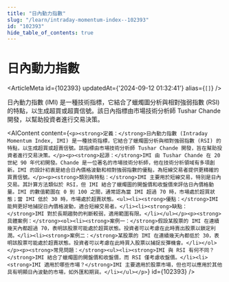 ```yaml
---
title: "日內動力指數"
slug: "/learn/intraday-momentum-index--102393"
id: "102393"
hide_table_of_contents: true
---
```



# 日內動力指數

<ArticleMeta id={102393} updatedAt={'2024-09-12 01:32:41'} alias={`[]`} />
<div className='border-solid border-b border-t-0 my-4 border-[var(--ifm-color-gray-300)]' />

日內動力指數 (IMI) 是一種技術指標，它結合了蠟燭圖分析與相對強弱指數 (RSI) 的特點，以生成超買或超賣信號。該日內指標由市場技術分析師 Tushar Chande 開發，以幫助投資者進行交易決策。

<AIContent content={`<p><strong>定義：</strong>日內動力指數 (Intraday Momentum Index, IMI) 是一種技術指標，它結合了蠟燭圖分析與相對強弱指數 (RSI) 的特點，以生成超買或超賣信號。該指標由市場技術分析師 Tushar Chande 開發，旨在幫助投資者進行交易決策。</p><p><strong>起源：</strong>IMI 由 Tushar Chande 在 20 世紀 90 年代初開發。Chande 是一位著名的市場技術分析師，他在技術分析領域有多項創新。IMI 的設計初衷是結合日內價格波動和相對強弱指數的優點，為短線交易者提供更精確的買賣信號。</p><p><strong>類別與特點：</strong>IMI 主要用於短線交易，特別是日內交易。其計算方法類似於 RSI，但 IMI 結合了蠟燭圖的開盤價和收盤價來評估日內價格動量。IMI 的數值範圍在 0 到 100 之間，通常認為當 IMI 超過 70 時，市場處於超買狀態；當 IMI 低於 30 時，市場處於超賣狀態。<ul><li><strong>優點：</strong>IMI 能夠更好地捕捉日內價格波動，適合短線交易者。</li><li><strong>缺點：</strong>IMI 對於長期趨勢的判斷較弱，適用範圍有限。</li></ul></p><p><strong>具體案例：</strong><ol><li><strong>案例一：</strong>假設某股票的 IMI 在連續幾天內都超過 70，表明該股票可能處於超買狀態。投資者可以考慮在此時賣出股票以鎖定利潤。</li><li><strong>案例二：</strong>某股票的 IMI 在連續幾天內都低於 30，表明該股票可能處於超賣狀態。投資者可以考慮在此時買入股票以捕捉反彈機會。</li></ol></p><p><strong>常見問題：</strong><ul><li><strong>IMI 與 RSI 有何不同？</strong>IMI 結合了蠟燭圖的開盤價和收盤價，而 RSI 僅考慮收盤價。</li><li><strong>IMI 適用於哪些市場？</strong>IMI 主要適用於股票市場，但也可以應用於其他具有明顯日內波動的市場，如外匯和期貨。</li></ul></p>`} id={102393} />

